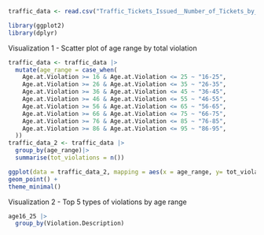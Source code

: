 ```r
traffic_data <- read.csv("Traffic_Tickets_Issued__Number_of_Tickets_by_Age__Gender__and_Violation_20241113.csv")

```
```r
library(ggplot2)
library(dplyr)
```

Visualization 1 - Scatter plot of age range by total violation
```r
traffic_data <- traffic_data |>
  mutate(age_range = case_when(
    Age.at.Violation >= 16 & Age.at.Violation <= 25 ~ "16-25",
    Age.at.Violation >= 26 & Age.at.Violation <= 35 ~ "26-35",
    Age.at.Violation >= 36 & Age.at.Violation <= 45 ~ "36-45",
    Age.at.Violation >= 46 & Age.at.Violation <= 55 ~ "46-55",
    Age.at.Violation >= 56 & Age.at.Violation <= 65 ~ "56-65",
    Age.at.Violation >= 66 & Age.at.Violation <= 75 ~ "66-75",
    Age.at.Violation >= 76 & Age.at.Violation <= 85 ~ "76-85",
    Age.at.Violation >= 86 & Age.at.Violation <= 95 ~ "86-95",
  ))
traffic_data_2 <- traffic_data |>
  group_by(age_range)|>
  summarise(tot_violations = n())

ggplot(data = traffic_data_2, mapping = aes(x = age_range, y= tot_violations)) +
geom_point() +
theme_minimal()

```

Visualization 2 - Top 5 types of violations by age range
```r
age16_25 |> 
  group_by(Violation.Description)

```

